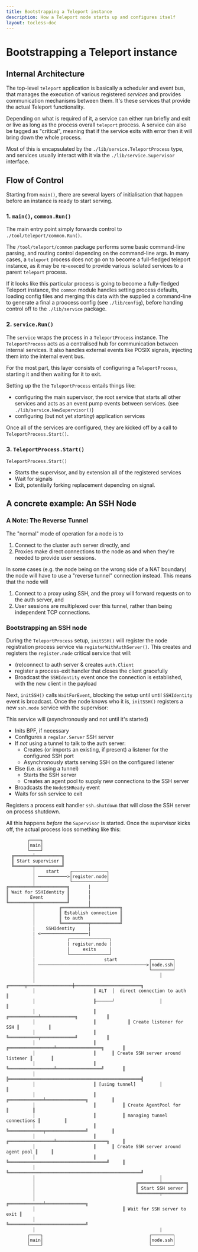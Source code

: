 ```yaml
---
title: Bootstrapping a Teleport instance
description: How a Teleport node starts up and configures itself
layout: tocless-doc
---
```


# Bootstrapping a Teleport instance

## Internal Architecture

The top-level `teleport` application is basically a scheduler and event bus,
that manages the execution of various registered _services_ and provides
communication mechanisms between them. It's these services that provide the
actual Teleport functionality.

Depending on what is required of it, a service can either run briefly and exit
or live as long as the process overall `teleport` process. A service can also be
tagged as "critical", meaning that if the service exits with error then it will
bring down the whole process.

Most of this is encapsulated by the `./lib/service.TeleportProcess` type, and
services usually interact with it via the `./lib/service.Supervisor` interface.

## Flow of Control

Starting from `main()`, there are several layers of initialisation that happen
before an instance is ready to start serving.

### 1. `main()`, `common.Run()`

The main entry point simply forwards control to `./tool/teleport/common.Run()`.

The `/tool/teleport/common` package performs some basic command-line parsing,
and routing control depending on the command-line args. In many cases, a
`teleport` process does not go on to become a full-fledged teleport instance,
as it may be re-`exec`ed to provide various isolated services to a parent
`teleport` process.

If it looks like this particular process is going to become a fully-fledged
Teleport instance, the `common` module handles setting process defaults,
loading config files and merging this data with the supplied a command-line
to generate a final a proocess config (see `./lib/config`), before handing
control off to the `./lib/service` package.

### 2. `service.Run()`

The `service` wraps the process in a `TeleportProcess` instance. The
`TeleportProcess` acts as a centralised hub for communication between internal
services. It also handles external events like POSIX signals, injecting them
into the internal event bus.

For the most part, this layer consists of configuring a `TeleportProcess`,
starting it and then waiting for it to exit.

Setting up the  the `TeleportProcess` entails things like:

- configuring the main supervisor, the root service that
  starts all other services and acts as an event pump events between
  services. (see `./lib/service.NewSupervisor()`)
- configuring (but not yet _starting_) application services

Once all of the services are configured, they are kicked off by a call to
`TeleportProcess.Start()`.

### 3. `TeleportProcess.Start()`

`TeleportProcess.Start()`

- Starts the supervisor, and by extension all of the registered services
- Wait for signals
- Exit, potentially forking replacement depending on signal.

## A concrete example: An SSH Node

### A Note: The Reverse Tunnel

The "normal" mode of operation for a node is to

 1. Connect to the cluster auth server directly, and
 2. Proxies make direct connections to the node as and when they're
    needed to provide user sessions.

In some cases (e.g. the node being on the wrong side of a NAT boundary)
the node will have to use a "reverse tunnel" connection instead. This
means that the node will

 1. Connect to a proxy using SSH, and the proxy will forward requests
    on to the auth server, and
 2. User sessions are multiplexed over this tunnel, rather than being
    independent TCP connections.

### Bootstrapping an SSH node

During the `TeleportProcess` setup, `initSSH()` will register the node
registration process service via `registerWithAuthServer()`. This creates
and registers the `register.node` critical service that will:

- (re)connect to auth server & creates `auth.Client`
- register a process-exit handler that closes the client gracefully
- Broadcast the `SSHIdentity` event once the connection is established,
  with the new client in the payload

Next, `initSSH()` calls `WaitForEvent`, blocking the setup until until
`SSHIdentity` event is broadcast. Once the node knows who it is, `initSSH()`
registers a new `ssh.node` service with the supervisor:

This service will (asynchronously and not until it's started)

- Inits BPF, if necessary
- Configures a `regular.Server` SSH server
- If _not_ using a tunnel to talk to the auth server:
  - Creates (or imports an existing, if present) a listener for the configured SSH port
  - Asynchronously starts serving SSH on the configured listener
- Else (i.e. _is_ using a tunnel)
  - Starts the SSH server
  - Creates an agent pool to supply new connections to the SSH server
- Broadcasts the `NodeSSHReady` event
- Waits for ssh service to exit

Registers a process exit handler `ssh.shutdown` that will close the SSH
server on process shutdown.

All this happens _before_ the `Supervisor` is started. Once the supervisor
kicks off, the actual process loos something like this:

```text
        ┌────┐                                                                       
        │main│                                                                       
        └────┘                                                                       
  ╔═══════╧══════════╗                                                               
  ║ Start supervisor ║
  ╚═══════╤══════════╝
          │    start    ┌─────────────┐
          │ ───────────>│register.node│
          │             └─────────────┘
╔═════════╧════════════╗       |
║ Wait for SSHIdentity ║       |
║        Event         ║       |
╚═════════╤════════════╝       |
          │         ╔══════════╧═══════════╗ 
          │         ║ Establish connection ║ 
          │         ║ to auth              ║ 
          │         ╚══════════╤═══════════╝ 
          |    SSHIdentity     |
          | <──────────────────|
          │            ┌───────────────┐
          │            | register.node |
          │            |     exits     |
          │            └───────────────┘
          |                          start            ┌────────┐
          │ ─────────────────────────────────────────>│node.ssh│
          │                                           └────────┘
          │                                               │                                    
          │                      ╔══════╤═════════════════╪═════════════════════════╗
          │                      ║ ALT  │  direct connection to auth                ║
          │                      ╟──────┘                 │                         ║
          │                      ║            ╔═══════════╧═════════════╗           ║
          │                      ║            ║ Create listener for SSH ║           ║
          │                      ║            ╚═══════════╤═════════════╝           ║
          │                      ║      ╔═════════════════╧═════════════════╗       ║
          │                      ║      ║ Create SSH server around listener ║       ║
          │                      ║      ╚═════════════════╧═════════════════╝       ║
          │                      ╠══════════════════════════════════════════════════╣
          │                      ║ [using tunnel]         │                         ║
          │                      ║          ╔═════════════╧═══════════════╗         ║
          │                      ║          ║ Create AgentPool for        ║         ║
          │                      ║          ║ managing tunnel connections ║         ║
          │                      ║          ╚═════════════╤═══════════════╝         ║
          │                      ║      ╔═════════════════╧═══════════════════╗     ║
          │                      ║      ║ Create SSH server around agent pool ║     ║
          │                      ║      ╚═════════════════════════════════════╝     ║
          │                      ╚══════════════════════════════════════════════════╝          
          │                                               │                          
          │                                      ╔════════╧═════════╗                
          │                                      ║ Start SSH server ║                
          │                                      ╚════════╤═════════╝                
          │                                 ╔═════════════╧═══════════════╗          
          │                                 ║ Wait for SSH server to exit ║          
          │                                 ╚═════════════════════════════╝
          │                                               |
        ┌────┐                                        ┌────────┐  
        │main│                                        │node.ssh│                     
        └────┘                                        └────────┘                     
```